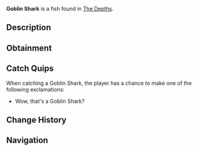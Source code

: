 {{FishInfobox
|image          = Goblin Shark.png
|rarity         = Rare
|sea            = First Sea
|location       = [[The Depths]]
|sublocation    = 
|sources        = Fishing Rod
|radar_location = 
|xp             = 80
|weather        = 
|time           = Night
|season         = Spring, Summer
|bait           = Fish Head
|base_weight    = 45
|base_value     = 450
|weight_range   = 25
|base_chance    = 25
|base_resil     = 50
}}
'''Goblin Shark''' is a {{Rarity|Rare}} fish found in [[The Depths]].

== Description ==
{{Description|A deep-sea predator with a protruding snout, jagged teeth, and a ghostly appearance.|Bestiary Entry}}

== Obtainment ==
{{Description|Roams trench edges and dark underwater canyons.|Bestiary Hint}}
{{Fish Availability|
The Depths
The Depths/Absolute Darkness
|top_rods      = 
Krampus's Rod\159304.36\234580.36;
Magma Rod\152197.78\224115.71;
Plastic Rod\139674.13\205676.65;
Fast Rod\107819.58\238035.34;
Buddy Bond Rod\103723.72\200702.02;
Fischer's Rod\98102.15\216581.97;
Magnet Rod\68113.15\192842.55;
Heaven's Rod\68400.55\170302.49;
Free Spirit Rod\86244.93\75064;
Trident Rod\86170.08\72960.56;
Astralhook Rod\84774.52\141463.15;
Ethereal Prism Rod\84706.25\124408.33;
Seraphic Rod\82119.79\67896.65;
No-Life Rod\82069.56\71040.83;
Rod Of The Forgotten Fang\76915.35\66029.62;
Challenger's Rod\74770.33\65942.42;
Blazebringer Rod\72555.36\63025.79;
Rod Of The Depths\69341.85\60224.52;
Zeus Rod\68380.65\59399.4;
Rod Of The Exalted One\67849.11\57586.48;
Verdant Shear Rod\67540.82\59474.9;
Depthseeker Rod\61927.5\54787.61;
Avalanche Rod\55894.09\49543.41;
Volcanic Rod\53392.87\46417.04;
Steady Rod\27779.5\17414.08
|recommended   = Trident Rod
}}

== Catch Quips ==
When catching a Goblin Shark, the player has a chance to make one of the following exclamations:
* Wow, that's a Goblin Shark?

== Change History ==
{{Change History|{{subst:Current Version}}}}

== Navigation ==
{{Fish Navbox|The Depths}}